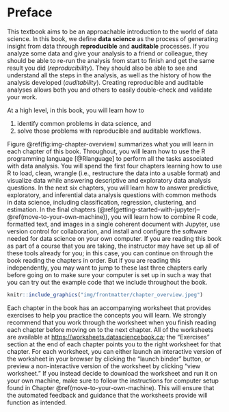 # Preface {-}

This textbook aims to be an approachable introduction to the world of data science. 
In this book, we define **data science** \index{data science!definition} as the process of generating
insight from data through **reproducible** \index{reproducible} and **auditable** \index{auditable} processes. 
If you analyze some data and give your analysis to a friend or colleague, they should
be able to re-run the analysis from start to finish and get the same result you did (*reproducibility*).
They should also be able to see and understand all the steps in the analysis, as well as the history of how
the analysis developed (*auditability*). Creating reproducible and auditable 
analyses allows both you and others to easily double-check and validate your work.

At a high level, in this book, you will learn how to 

1. identify common problems in data science, and 
2. solve those problems with reproducible and auditable workflows.

Figure \@ref(fig:img-chapter-overview) summarizes what you will learn in each chapter
of this book.
Throughout, you will learn how to use the R programming language [@Rlanguage] to perform
all the tasks associated with data analysis. You will
spend the first four chapters learning how to use R to load, clean, wrangle
(i.e., restructure the data into a usable format) and visualize data
while answering descriptive and exploratory data analysis questions. In the next
six chapters, you will learn how to answer predictive, exploratory, and inferential
data analysis questions with common methods in data science, including
classification, regression, clustering, and estimation.
In the final chapters 
(\@ref(getting-started-with-jupyter)&ndash;\@ref(move-to-your-own-machine)), 
you will learn how to combine R code, formatted text, and images
in a single coherent document with Jupyter, use version control for
collaboration, and install and configure the software needed for data science
on your own computer. If you are reading this book as part of a course that you are
taking, the instructor may have set up all of these tools already for you; in this 
case, you can continue on through the book reading the chapters in order.
But if you are reading this independently, you may want to jump to these last three chapters 
early before going on to make sure your computer is set up in such a way that you can
try out the example code that we include throughout the book. 

```r
knitr::include_graphics("img/frontmatter/chapter_overview.jpeg")
```

Each chapter in the book has an accompanying worksheet that provides exercises
to help you practice the concepts you will learn. We strongly recommend that you
work through the worksheet when you finish reading each chapter 
before moving on to the next chapter. All of the worksheets
are available at 
[https://worksheets.datasciencebook.ca](https://worksheets.datasciencebook.ca);
the "Exercises" section at the end of each chapter points you to the right worksheet for that chapter.
For each worksheet, you can either launch an interactive version of the worksheet in your browser by clicking the "launch binder" button,
or preview a non-interactive version of the worksheet by clicking "view worksheet."
If you instead decide to download the worksheet and run it on your own machine,
make sure to follow the instructions for computer setup
found in Chapter \@ref(move-to-your-own-machine). This will ensure that the automated feedback
and guidance that the worksheets provide will function as intended.
